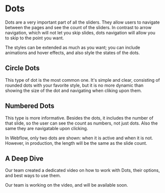 
# Dots

Dots are a very important part of all the sliders. They allow users to navigate between the pages and see the count of the sliders. In contrast to arrow navigation, which will not let you skip slides, dots navigation will allow you to skip to the point you want.

The styles can be extended as much as you want; you can include animations and hover effects, and also style the states of the dots.

## Circle Dots

This type of dot is the most common one. It's simple and clear, consisting of rounded dots with your favorite style, but it is no more dynamic than showing the size of the dot and navigating when cliking upon them.

## Numbered Dots

This type is more informative. Besides the dots, it includes the number of that slide, so the user can see the count as numbers, not just dots. Also the same they are navigatable upon clicking.

<Callout>
    In Webflow, only two dots are shown: when it is active and when it is not. However, in production, the length will be the same as the slide count.
</Callout>

## A Deep Dive
Our team created a dedicated video on how to work with Dots, their options, and best ways to use them.

<YouTubeEmbed url="https://www.youtube.com/embed/sWRUzxINCoA?si=h-Cr9oGrFP317PQH" title="" />

<Callout type='info'>
    Our team is working on the video, and will be available soon.
</Callout>